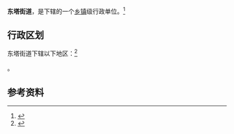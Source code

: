 {{中国乡级行政区|21/01/04/015/000}}

'''东塔街道'''，是{{PRC admin/fullname|21/01/04/015/000|3}}下辖的一个[[乡镇|乡镇]]级行政单位。<ref>{{PRC admin/ref sgc|{{PRC admin/parent|21/01/04/015/000}}}}</ref>

== 行政区划 ==

东塔街道下辖以下地区：<ref>{{PRC admin/ref sgc|21/01/04/015/000}}</ref>

{{PRC admin/children|21/01/04/015/000}}。

== 参考资料 ==

{{reflist}}

{{行政区划小作品}}
{{PRC admin/navcat|21/01/04/015/000}}